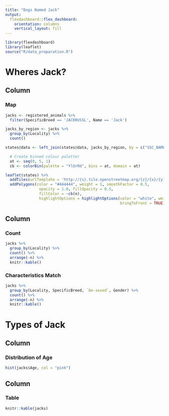 ```yaml
---
title: "Dogs Named Jack"
output: 
  flexdashboard::flex_dashboard:
    orientation: columns
    vertical_layout: fill
---
```


```r
library(flexdashboard)
library(leaflet)
source("R/data_preparation.R")
```

Wheres Jack?
=======================================================================

Column {data-width=650}
-----------------------------------------------------------------------

### Map

```r

jacks <- registered_animals %>%
  filter(SpecificBreed == 'JACKRUSSL', Name == 'Jack')

jacks_by_region <- jacks %>%
  group_by(Locality) %>%
  count()

states@data <- left_join(states@data, jacks_by_region, by = c("SSC_NAME16" = "Locality"))

  # Create binned colour paletter
  at <- seq(0, 5, 1)
  cb <- colorBin(palette = "YlOrRd", bins = at, domain = at)

leaflet(states) %>%
  addTiles(urlTemplate = 'http://{s}.tile.openstreetmap.org/{z}/{x}/{y}.png') %>% 
  addPolygons(color = "#444444", weight = 1, smoothFactor = 0.5,
               opacity = 1.0, fillOpacity = 0.5,
               fillColor = ~cb(n),
               highlightOptions = highlightOptions(color = "white", weight = 2,
                                                   bringToFront = TRUE))

```

Column {data-width=350}
-----------------------------------------------------------------------

### Count

```r

jacks %>%
  group_by(Locality) %>%
  count() %>%
  arrange(-n) %>%
  knitr::kable()

```

### Characteristics Match

```r

jacks %>%
  group_by(Locality, SpecificBreed, `De-sexed`, Gender) %>%
  count() %>%
  arrange(-n) %>%
  knitr::kable()

```

Types of Jack
=======================================================================

Column {data-width=650}
-----------------------------------------------------------------------

### Distribution of Age

```r

hist(jacks$Age, col = "pink") 

```

Column {data-width=350}
-----------------------------------------------------------------------

### Table

```r

knitr::kable(jacks)

```
